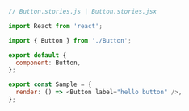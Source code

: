 ```js
// Button.stories.js | Button.stories.jsx

import React from 'react';

import { Button } from './Button';

export default {
  component: Button,
};

export const Sample = {
  render: () => <Button label="hello button" />,
};
```
